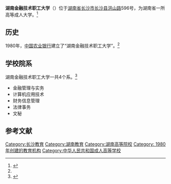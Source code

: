 {{coord|28.259446|N|113.056076|E|format=dms|region:CN_type:edu|display=title}}
{{高校
|名称            = 湖南金融技术职工大学
|外文名          = Hunan Financial Technology Worker College
|图像            = <!-- [[Image:|250px]]-->
|图像说明        = 校徽
|校训            = 
|建校            = 1980年
|闭校            = 
|校庆日          = 
|类型            = [[公立大学|公立大学]] 
|书记            = 
|校长            = 
|院长            = <!-- 大专为院长 -->
|教师            = 
|职工            = 
|学生            = 
|地址            ={{CHN}}[[湖南省|湖南省]][[长沙市|长沙市]][[长沙县|长沙县]]洪山路596号
|校园环境        = 县区
|面积            = 183亩
|老校名          = 
|体育项目        = 
|代表色          = <!--示例：[[紫色|紫色]]和[[金色|金色]] {{Color box|#232176}}{{Color box|#E2AF2D}} -->
|昵称            = 
|吉祥物          = 
|隶属            = [[湖南省教育厅|湖南省教育厅]]
|邮编            = 410151
|网站            = 
|标志            = <!-- [[Image:|225px]]-->
|脚注            = 
}}
'''湖南金融技术职工大学'''（{{lang-en|''' Hunan Financial Technology Worker College '''}}）位于[[湖南省|湖南省]][[长沙市|长沙市]][[长沙县|长沙县]][[洪山路|洪山路]]596号，为湖南省一所高等成人大学。<ref name="edus ">{{cite web|url=http://www.rvedu.com/daxue/2567.html|title=湖南金融技术职工大学基本信息|accessdate=2011年|work=|publisher=教育点评网|language=zh-cn|archive-date=2012-06-09|archive-url=https://web.archive.org/web/20120609025331/http://www.rvedu.com/daxue/2567.html|dead-url=yes}}</ref>

== 历史 ==
1980年，[[中国农业银行|中国农业银行]]建立了“湖南金融技术职工大学”。<ref name="edus " />

== 学校院系 ==
湖南金融技术职工大学一共4个系。<ref>{{cite web|url= http://c.rednet.cn/sj/show/jyjs.asp?0-0-0-0-0-0-0-0-1039-tb.html|title= 湖南金融技术职工大学|accessdate= 2011年|work= |publisher= 红网|language= zh-cn|archive-url= https://web.archive.org/web/20160304140148/http://c.rednet.cn/sj/show/jyjs.asp?0-0-0-0-0-0-0-0-1039-tb.html|archive-date= 2016-03-04|dead-url= yes}}</ref>

*金融管理与实务
*计算机应用技术
*财务信息管理
*法律事务
*文秘

==参考文献==
<div class="references-small">
<references></references>
</div>

{{湖南省高等院校}}

[[Category:长沙教育|Category:长沙教育]]
[[Category:湖南教育|Category:湖南教育]]
[[Category:湖南高等院校|Category:湖南高等院校]]
[[Category:_1980年创建的教育机构|Category: 1980年创建的教育机构]]
[[Category:中华人民共和国成人高等学校|Category:中华人民共和国成人高等学校]]